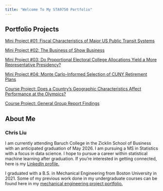 ```yaml
---
title: "Welcome To My STA9750 Portfolio"
---
```


## Portfolio Projects

[Mini Project #01: Fiscal Characteristics of Major US Public Transit Systems](https://cliu98.github.io/STA9750-2024-FALL/mp01.html)  


[Mini Project #02: The Business of Show Business](https://cliu98.github.io/STA9750-2024-FALL/mp02.html)

[Mini Project #03: Do Proportional Electoral College Allocations Yield a More Representative Presidency?](https://cliu98.github.io/STA9750-2024-FALL/mp03.html)

[Mini Project #04: Monte Carlo-Informed Selection of CUNY Retirement Plans](https://cliu98.github.io/STA9750-2024-FALL/mp04.html)

[Course Project: Does a Country’s Geographic Characteristics Affect Performance at the Olympics?](https://cliu98.github.io/STA9750-2024-FALL/individual_report.html)

[Course Project: General Group Report Findings](https://cliu98.github.io/STA9750-2024-FALL/olympic-advantage.html)

## About Me
### **Chris Liu**

I am currently attending Baruch College in the Zicklin School of Business with an anticipated graduation of May 2026. I am pursuing a MS in Statistics with a focus in data science. I hope to pursue a career within statistical machine learning after graduation. If you're interested in getting connected, here is my [LinkedIn profile.](https://www.linkedin.com/in/chris-liu-80b157162/)

I graduated with a B.S. in Mechanical Engineering from Boston University in 2021. Some of my previous work done in my undergraduate courses can be found here in my [mechanical engineering project portfolio.](https://lhxian.wixsite.com/mysite/me360-product-design-spring-2020)
